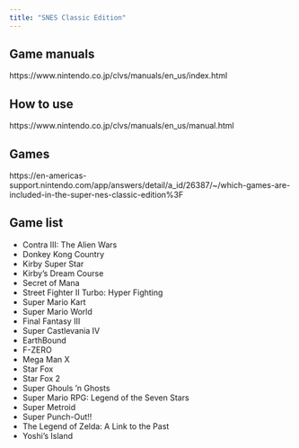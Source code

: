 ```yaml
---
title: "SNES Classic Edition"
---
```


## Game manuals

https://www.nintendo.co.jp/clvs/manuals/en_us/index.html

## How to use

https://www.nintendo.co.jp/clvs/manuals/en_us/manual.html

## Games

https://en-americas-support.nintendo.com/app/answers/detail/a_id/26387/~/which-games-are-included-in-the-super-nes-classic-edition%3F

## Game list

* Contra III: The Alien Wars
* Donkey Kong Country
* Kirby Super Star
* Kirby's Dream Course
* Secret of Mana
* Street Fighter II Turbo: Hyper Fighting
* Super Mario Kart
* Super Mario World
* Final Fantasy III
* Super Castlevania IV
* EarthBound
* F-ZERO
* Mega Man X
* Star Fox
* Star Fox 2
* Super Ghouls 'n Ghosts
* Super Mario RPG: Legend of the Seven Stars
* Super Metroid
* Super Punch-Out!!
* The Legend of Zelda: A Link to the Past
* Yoshi's Island
